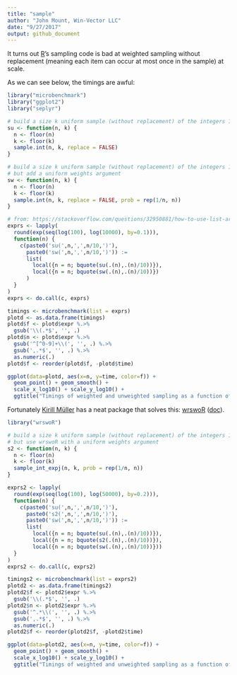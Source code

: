 ```yaml
---
title: "sample"
author: "John Mount, Win-Vector LLC"
date: "9/27/2017"
output: github_document
---
```


It turns out [R](https://www.r-project.org)'s sampling code is bad at weighted sampling without replacement (meaning each item can occur at most once in the sample) at scale.

As we can see below, the timings are awful:

```r
library("microbenchmark")
library("ggplot2")
library("seplyr")

# build a size k uniform sample (without replacement) of the integers 1:n
su <- function(n, k) {
  n <- floor(n)
  k <- floor(k)
  sample.int(n, k, replace = FALSE)
}

# build a size k uniform sample (without replacement) of the integers 1:n
# but add a uniform weights argument
sw <- function(n, k) {
  n <- floor(n)
  k <- floor(k)
  sample.int(n, k, replace = FALSE, prob = rep(1/n, n))
}

# from: https://stackoverflow.com/questions/32950881/how-to-use-list-argument-in-microbenchmark
exprs <- lapply(
  round(exp(seq(log(100), log(10000), by=0.1))),
  function(n) {
    c(paste0('su(',n,',',n/10,')'),
      paste0('sw(',n,',',n/10,')')) :=
      list(
        local({n = n; bquote(su(.(n),.(n)/10))}),
        local({n = n; bquote(sw(.(n),.(n)/10))})
      )
  }
)
exprs <- do.call(c, exprs)

timings <- microbenchmark(list = exprs)
plotd <- as.data.frame(timings)
plotd$f <- plotd$expr %.>%
  gsub('\\(.*$', '', .)
plotd$n <- plotd$expr %.>%
  gsub('^[^0-9]+\\(', '', .) %.>%
  gsub(',.*$', '', .) %.>%
  as.numeric(.)
plotd$f <- reorder(plotd$f, -plotd$time)

ggplot(data=plotd, aes(x=n, y=time, color=f)) +
  geom_point() + geom_smooth() + 
  scale_x_log10() + scale_y_log10() + 
  ggtitle("Timings of weighted and unweighted sampling as a function of population size")

```

Fortunately [Kirill Müller](http://krlmlr.github.io) has a neat package that solves this: [wrswoR](https://CRAN.R-project.org/package=wrswoR) ([doc](https://cran.r-project.org/web/packages/wrswoR/vignettes/wrswoR.pdf)).

```r
library("wrswoR")

# build a size k uniform sample (without replacement) of the integers 1:n
# but use wrswoR with a uniform weights argument
s2 <- function(n, k) {
  n <- floor(n)
  k <- floor(k)
  sample_int_expj(n, k, prob = rep(1/n, n))
}

exprs2 <- lapply(
  round(exp(seq(log(100), log(50000), by=0.2))),
  function(n) {
    c(paste0('su(',n,',',n/10,')'),
      paste0('s2(',n,',',n/10,')'),
      paste0('sw(',n,',',n/10,')')) :=
      list(
        local({n = n; bquote(su(.(n),.(n)/10))}),
        local({n = n; bquote(s2(.(n),.(n)/10))}),
        local({n = n; bquote(sw(.(n),.(n)/10))}))
  }
)
exprs2 <- do.call(c, exprs2)

timings2 <- microbenchmark(list = exprs2)
plotd2 <- as.data.frame(timings2)
plotd2$f <- plotd2$expr %.>%
  gsub('\\(.*$', '', .)
plotd2$n <- plotd2$expr %.>%
  gsub('^.*\\(', '', .) %.>%
  gsub(',.*$', '', .) %.>%
  as.numeric(.)
plotd2$f <- reorder(plotd2$f, -plotd2$time)

ggplot(data=plotd2, aes(x=n, y=time, color=f)) +
  geom_point() + geom_smooth() + 
  scale_x_log10() + scale_y_log10() + 
  ggtitle("Timings of weighted and unweighted sampling as a function of population size")

```


